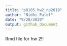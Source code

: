 ```yaml
---
title: "p8105_hw2_np2619"
author: "Nidhi Patel"
date: "9/28/2020"
output: github_document
---
```


Rmd file for hw 2!!